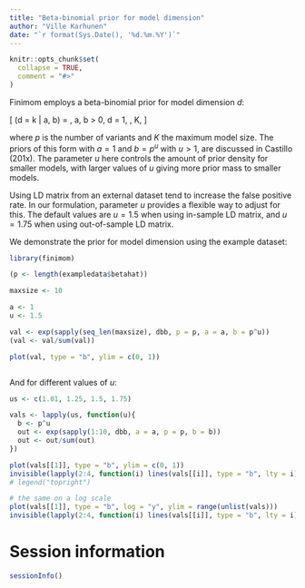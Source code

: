 ```yaml
---
title: "Beta-binomial prior for model dimension"
author: "Ville Karhunen"
date: "`r format(Sys.Date(), '%d.%m.%Y')`"
---
```


```r
knitr::opts_chunk$set(
  collapse = TRUE,
  comment = "#>"
)
```

Finimom employs a beta-binomial prior for model dimension $d$:

\[
\mathbb{P}(d = k | a, b) = \binom{p}{k}\frac{B(a + k, p - k + b)}{B(a, b)}, \quad a, b > 0, \quad d = 1, \dots, K,
\]

where $p$ is the number of variants and $K$ the maximum model size.
The priors of this form with $a = 1$ and $b = p^u$ with $u > 1$, are discussed in Castillo (201x).
The parameter $u$ here controls the amount of prior density for smaller models, with larger values of $u$ giving more prior mass to smaller models.

Using LD matrix from an external dataset tend to increase the false positive rate.
In our formulation, parameter $u$ provides a flexible way to adjust for this.
The default values are $u = 1.5$ when using in-sample LD matrix, and $u = 1.75$ when using out-of-sample LD matrix.

We demonstrate the prior for model dimension using the example dataset:

```r
library(finimom)

(p <- length(exampledata$betahat))

maxsize <- 10

a <- 1
u <- 1.5

val <- exp(sapply(seq_len(maxsize), dbb, p = p, a = a, b = p^u))
(val <- val/sum(val))

plot(val, type = "b", ylim = c(0, 1))



```


And for different values of $u$:


```r

us <- c(1.01, 1.25, 1.5, 1.75)

vals <- lapply(us, function(u){
  b <- p^u
  out <- exp(sapply(1:10, dbb, a = a, p = p, b = b))
  out <- out/sum(out)
})

plot(vals[[1]], type = "b", ylim = c(0, 1))
invisible(lapply(2:4, function(i) lines(vals[[i]], type = "b", lty = i)))
# legend("topright")

# the same on a log scale
plot(vals[[1]], type = "b", log = "y", ylim = range(unlist(vals)))
invisible(lapply(2:4, function(i) lines(vals[[i]], type = "b", lty = i)))


```

# Session information

```r

sessionInfo()

```

